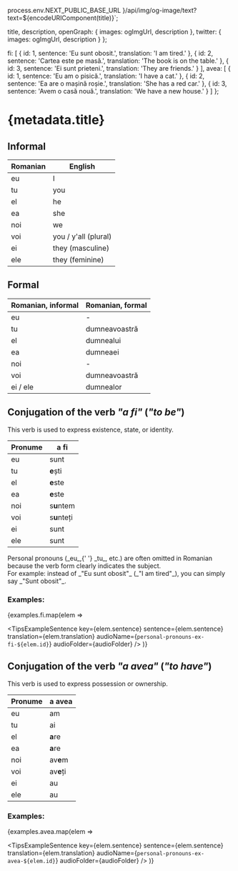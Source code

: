 
  process.env.NEXT_PUBLIC_BASE_URL
}/api/img/og-image/text?text=${encodeURIComponent(title)}`;

  title,
  description,
  openGraph: {
    images: ogImgUrl,
    description
  },
  twitter: {
    images: ogImgUrl,
    description
  }
};

  fi: [
    { id: 1, sentence: 'Eu sunt obosit.', translation: 'I am tired.' },
    {
      id: 2,
      sentence: 'Cartea este pe masă.',
      translation: 'The book is on the table.'
    },
    { id: 3, sentence: 'Ei sunt prieteni.', translation: 'They are friends.' }
  ],
  avea: [
    { id: 1, sentence: 'Eu am o pisică.', translation: 'I have a cat.' },
    {
      id: 2,
      sentence: 'Ea are o mașină roșie.',
      translation: 'She has a red car.'
    },
    {
      id: 3,
      sentence: 'Avem o casă nouă.',
      translation: 'We have a new house.'
    }
  ]
};

# {metadata.title}

## Informal

| Romanian | English              |
| -------- | -------------------- |
| eu       | I                    |
| tu       | you                  |
| el       | he                   |
| ea       | she                  |
| noi      | we                   |
| voi      | you / y'all (plural) |
| ei       | they (masculine)     |
| ele      | they (feminine)      |

## Formal

| Romanian, informal | Romanian, formal |
| ------------------ | ---------------- |
| eu                 | -                |
| tu                 | dumneavoastră    |
| el                 | dumnealui        |
| ea                 | dumneaei         |
| noi                | -                |
| voi                | dumneavoastră    |
| ei / ele           | dumnealor        |

## Conjugation of the verb <span lang="ro-RO">_"a fi"_</span> (_"to be"_)

This verb is used to express existence, state, or identity.

| Pronume | a fi        |
| ------- | ----------- |
| eu      | sunt        |
| tu      | **e**ști    |
| el      | **e**ste    |
| ea      | **e**ste    |
| noi     | s**u**ntem  |
| voi     | s**u**nteți |
| ei      | sunt        |
| ele     | sunt        |

<Attention heading="Note:">
  Personal pronouns (<span lang="ro-RO">_eu_</span>,{' '}
  <span lang="ro-RO">_tu_</span>, etc.) are often omitted in Romanian because
  the verb form clearly indicates the subject. <br />
  For example: instead of <span lang="ro-RO">_"Eu sunt obosit"_</span> (_"I am tired"_),
  you can simply say <span lang="ro-RO">_"Sunt obosit"_</span>.
</Attention>

### Examples:

{examples.fi.map(elem =>

<TipsExampleSentence
  key={elem.sentence}
  sentence={elem.sentence}
  translation={elem.translation}
  audioName={`personal-pronouns-ex-fi-${elem.id}`}
  audioFolder={audioFolder}
/> )}

## Conjugation of the verb <span lang="ro-RO">_"a avea"_</span> (_"to have"_)

This verb is used to express possession or ownership.

| Pronume | a avea    |
| ------- | --------- |
| eu      | am        |
| tu      | ai        |
| el      | **a**re   |
| ea      | **a**re   |
| noi     | av**e**m  |
| voi     | av**e**ți |
| ei      | au        |
| ele     | au        |

### Examples:

{examples.avea.map(elem =>

<TipsExampleSentence
  key={elem.sentence}
  sentence={elem.sentence}
  translation={elem.translation}
  audioName={`personal-pronouns-ex-avea-${elem.id}`}
  audioFolder={audioFolder}
/> )}
